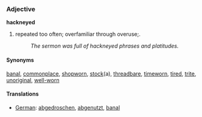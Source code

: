 ===Adjective===
'''hackneyed'''

#repeated too often; overfamiliar through overuse;.
#:''The sermon was full of hackneyed phrases and platitudes.''

====Synonyms====
[[banal]], [[commonplace]], [[shopworn]], [[stock]](a), [[threadbare]], [[timeworn]], [[tired]], [[trite]], [[unoriginal]], [[well-worn]]

====Translations====
*[[German]]: [[abgedroschen]], [[abgenutzt]], [[banal]]